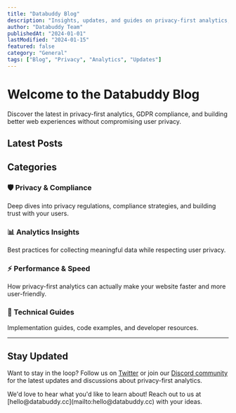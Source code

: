 ```yaml
---
title: "Databuddy Blog"
description: "Insights, updates, and guides on privacy-first analytics, GDPR compliance, and modern web development."
author: "Databuddy Team"
publishedAt: "2024-01-01"
lastModified: "2024-01-15"
featured: false
category: "General"
tags: ["Blog", "Privacy", "Analytics", "Updates"]
---
```



# Welcome to the Databuddy Blog

<Callout title="Privacy-First Insights" type="info">
Discover the latest in privacy-first analytics, GDPR compliance, and building better web experiences without compromising user privacy.
</Callout>

## Latest Posts

<Cards>
  <Card 
    href="/blog/we-are-gdpr-compliant" 
    title="🔒 We are GDPR Compliant" 
    description="Learn how Databuddy ensures full GDPR compliance while providing powerful analytics insights. No cookies, full data ownership, and complete privacy protection."
    className="border-green-200 dark:border-green-800"
  />
</Cards>

## Categories

### 🛡️ Privacy & Compliance
Deep dives into privacy regulations, compliance strategies, and building trust with your users.

### 📊 Analytics Insights  
Best practices for collecting meaningful data while respecting user privacy.

### ⚡ Performance & Speed
How privacy-first analytics can actually make your website faster and more user-friendly.

### 🔧 Technical Guides
Implementation guides, code examples, and developer resources.

---

## Stay Updated

Want to stay in the loop? Follow us on [Twitter](https://x.com/databuddyps) or join our [Discord community](https://discord.gg/JTk7a38tCZ) for the latest updates and discussions about privacy-first analytics.

<Callout title="Have a topic suggestion?" type="note">
We'd love to hear what you'd like to learn about! Reach out to us at [hello@databuddy.cc](mailto:hello@databuddy.cc) with your ideas.
</Callout> 